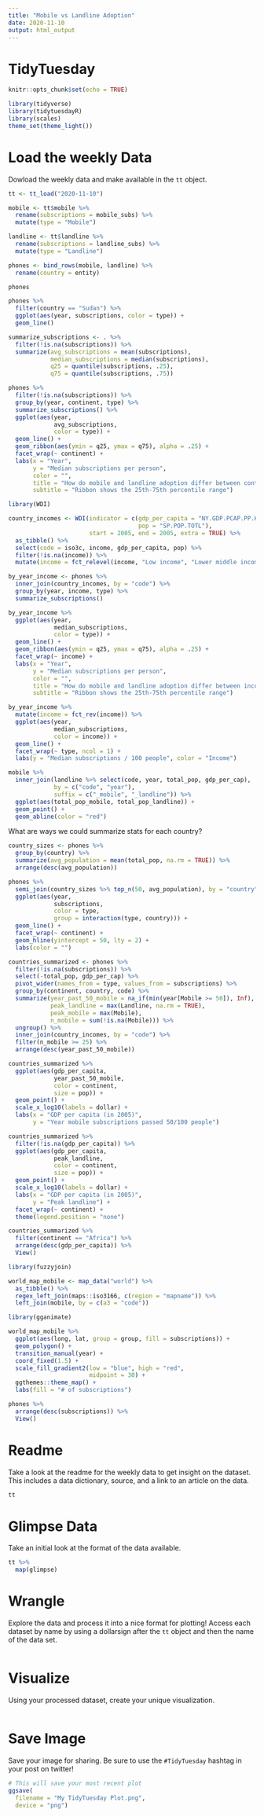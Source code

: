 ```yaml
---
title: "Mobile vs Landline Adoption"
date: 2020-11-10
output: html_output
---
```


# TidyTuesday


```r

knitr::opts_chunk$set(echo = TRUE)

library(tidyverse)
library(tidytuesdayR)
library(scales)
theme_set(theme_light())

```

# Load the weekly Data

Dowload the weekly data and make available in the `tt` object.

```r

tt <- tt_load("2020-11-10")

mobile <- tt$mobile %>%
  rename(subscriptions = mobile_subs) %>%
  mutate(type = "Mobile")

landline <- tt$landline %>%
  rename(subscriptions = landline_subs) %>%
  mutate(type = "Landline")

phones <- bind_rows(mobile, landline) %>%
  rename(country = entity)

phones
```

```r
phones %>%
  filter(country == "Sudan") %>%
  ggplot(aes(year, subscriptions, color = type)) +
  geom_line()

summarize_subscriptions <- . %>%
  filter(!is.na(subscriptions)) %>%
  summarize(avg_subscriptions = mean(subscriptions),
            median_subscriptions = median(subscriptions),
            q25 = quantile(subscriptions, .25),
            q75 = quantile(subscriptions, .75))

phones %>%
  filter(!is.na(subscriptions)) %>%
  group_by(year, continent, type) %>%
  summarize_subscriptions() %>%
  ggplot(aes(year,
             avg_subscriptions,
             color = type)) +
  geom_line() +
  geom_ribbon(aes(ymin = q25, ymax = q75), alpha = .25) +
  facet_wrap(~ continent) +
  labs(x = "Year",
       y = "Median subscriptions per person",
       color = "",
       title = "How do mobile and landline adoption differ between continents?",
       subtitle = "Ribbon shows the 25th-75th percentile range")
```

```r
library(WDI)

country_incomes <- WDI(indicator = c(gdp_per_capita = "NY.GDP.PCAP.PP.KD",
                                     pop = "SP.POP.TOTL"),
                       start = 2005, end = 2005, extra = TRUE) %>%
  as_tibble() %>%
  select(code = iso3c, income, gdp_per_capita, pop) %>%
  filter(!is.na(income)) %>%
  mutate(income = fct_relevel(income, "Low income", "Lower middle income", "Upper middle income"))

by_year_income <- phones %>%
  inner_join(country_incomes, by = "code") %>%
  group_by(year, income, type) %>%
  summarize_subscriptions()

by_year_income %>%
  ggplot(aes(year,
             median_subscriptions,
             color = type)) +
  geom_line() +
  geom_ribbon(aes(ymin = q25, ymax = q75), alpha = .25) +
  facet_wrap(~ income) +
  labs(x = "Year",
       y = "Median subscriptions per person",
       color = "",
       title = "How do mobile and landline adoption differ between income categories?",
       subtitle = "Ribbon shows the 25th-75th percentile range")

by_year_income %>%
  mutate(income = fct_rev(income)) %>%
  ggplot(aes(year,
             median_subscriptions,
             color = income)) +
  geom_line() +
  facet_wrap(~ type, ncol = 1) +
  labs(y = "Median subscriptions / 100 people", color = "Income")
```

```r
mobile %>%
  inner_join(landline %>% select(code, year, total_pop, gdp_per_cap),
             by = c("code", "year"),
             suffix = c("_mobile", "_landline")) %>%
  ggplot(aes(total_pop_mobile, total_pop_landline)) +
  geom_point() +
  geom_abline(color = "red")
```

What are ways we could summarize stats for each country?

```r
country_sizes <- phones %>%
  group_by(country) %>%
  summarize(avg_population = mean(total_pop, na.rm = TRUE)) %>%
  arrange(desc(avg_population))

phones %>%
  semi_join(country_sizes %>% top_n(50, avg_population), by = "country") %>%
  ggplot(aes(year,
             subscriptions,
             color = type,
             group = interaction(type, country))) +
  geom_line() +
  facet_wrap(~ continent) +
  geom_hline(yintercept = 50, lty = 2) +
  labs(color = "")

countries_summarized <- phones %>%
  filter(!is.na(subscriptions)) %>%
  select(-total_pop, gdp_per_cap) %>%
  pivot_wider(names_from = type, values_from = subscriptions) %>%
  group_by(continent, country, code) %>%
  summarize(year_past_50_mobile = na_if(min(year[Mobile >= 50]), Inf),
            peak_landline = max(Landline, na.rm = TRUE),
            peak_mobile = max(Mobile),
            n_mobile = sum(!is.na(Mobile))) %>%
  ungroup() %>%
  inner_join(country_incomes, by = "code") %>%
  filter(n_mobile >= 25) %>%
  arrange(desc(year_past_50_mobile))

countries_summarized %>%
  ggplot(aes(gdp_per_capita,
             year_past_50_mobile,
             color = continent,
             size = pop)) +
  geom_point() +
  scale_x_log10(labels = dollar) +
  labs(x = "GDP per capita (in 2005)",
       y = "Year mobile subscriptions passed 50/100 people")

countries_summarized %>%
  filter(!is.na(gdp_per_capita)) %>%
  ggplot(aes(gdp_per_capita,
             peak_landline,
             color = continent,
             size = pop)) +
  geom_point() +
  scale_x_log10(labels = dollar) +
  labs(x = "GDP per capita (in 2005)",
       y = "Peak landline") +
  facet_wrap(~ continent) +
  theme(legend.position = "none")

countries_summarized %>%
  filter(continent == "Africa") %>%
  arrange(desc(gdp_per_capita)) %>%
  View()
```

```r
library(fuzzyjoin)

world_map_mobile <- map_data("world") %>%
  as_tibble() %>%
  regex_left_join(maps::iso3166, c(region = "mapname")) %>%
  left_join(mobile, by = c(a3 = "code"))

library(gganimate)

world_map_mobile %>%
  ggplot(aes(long, lat, group = group, fill = subscriptions)) +
  geom_polygon() +
  transition_manual(year) +
  coord_fixed(1.5) +
  scale_fill_gradient2(low = "blue", high = "red",
                       midpoint = 30) +
  ggthemes::theme_map() +
  labs(fill = "# of subscriptions")
```




```r
phones %>%
  arrange(desc(subscriptions)) %>%
  View()
```



# Readme

Take a look at the readme for the weekly data to get insight on the dataset.
This includes a data dictionary, source, and a link to an article on the data.

```r

tt

```


# Glimpse Data

Take an initial look at the format of the data available.

```r

tt %>% 
  map(glimpse)

```

# Wrangle

Explore the data and process it into a nice format for plotting! Access each dataset by name by using a dollarsign after the `tt` object and then the name of the data set.

```r



```


# Visualize

Using your processed dataset, create your unique visualization.

```r


  
```

# Save Image

Save your image for sharing. Be sure to use the `#TidyTuesday` hashtag in your post on twitter! 

```r

# This will save your most recent plot
ggsave(
  filename = "My TidyTuesday Plot.png",
  device = "png")

```
